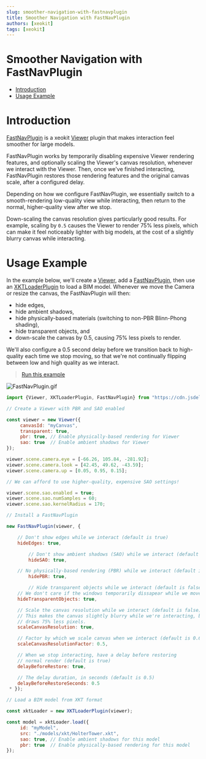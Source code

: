```yaml
---
slug: smoother-navigation-with-fastnavplugin
title: Smoother Navigation with FastNavPlugin
authors: [xeokit]
tags: [xeokit]
---
```


# Smoother Navigation with FastNavPlugin

- [Introduction](#introduction)
- [Usage Example](#usage-example)

# Introduction

[FastNavPlugin](https://xeokit.github.io/xeokit-sdk/docs/class/src/plugins/FastNavPlugin/FastNavPlugin.js~FastNavPlugin.html) is a xeokit [Viewer](https://xeokit.github.io/xeokit-sdk/docs/class/src/viewer/Viewer.js~Viewer.html) plugin that makes interaction feel smoother for large models.

FastNavPlugin works by temporarily disabling expensive Viewer rendering features, and optionally scaling the Viewer's canvas resolution, whenever we interact with the Viewer. Then, once we've finished interacting, FastNavPlugin restores those rendering features and the original canvas scale, after a configured delay.

Depending on how we configure FastNavPlugin, we essentially switch to a smooth-rendering low-quality view while interacting, then return to the normal, higher-quality view after we stop.

Down-scaling the canvas resolution gives particularly good results. For example, scaling by `0.5` causes the Viewer to render 75% less pixels, which can make it feel noticeably lighter with big models, at the cost of a slightly blurry canvas while interacting.

<!-- truncate -->

# Usage Example

In the example below, we'll create a [Viewer](https://xeokit.github.io/xeokit-sdk/docs/class/src/viewer/Viewer.js~Viewer.html), add a [FastNavPlugin](https://xeokit.github.io/xeokit-sdk/docs/class/src/plugins/FastNavPlugin/FastNavPlugin.js~FastNavPlugin.html), then use an [XKTLoaderPlugin](https://xeokit.github.io/xeokit-sdk/docs/class/src/plugins/XKTLoaderPlugin/XKTLoaderPlugin.js~XKTLoaderPlugin.html) to load a BIM model. Whenever we move the Camera or resize the canvas, the FastNavPlugin will then:

- hide edges,
- hide ambient shadows,
- hide physically-based materials (switching to non-PBR Blinn-Phong shading),
- hide transparent objects, and
- down-scale the canvas by 0.5, causing 75% less pixels to render.

We'll also configure a 0.5 second delay before we transition back to high-quality each time we stop moving, so that we're not continually flipping between low and high quality as we interact.


> [Run this example](https://xeokit.github.io/xeokit-sdk/examples/#performance_FastNavPlugin)

![FastNavPlugin.gif](./attachments/FastNavPlugin.gif)

```js
import {Viewer, XKTLoaderPlugin, FastNavPlugin} from "https://cdn.jsdelivr.net/npm/@xeokit/xeokit-sdk/dist/xeokit-sdk.es.min.js";

// Create a Viewer with PBR and SAO enabled

const viewer = new Viewer({
     canvasId: "myCanvas",
     transparent: true,
     pbr: true, // Enable physically-based rendering for Viewer
     sao: true  // Enable ambient shadows for Viewer
});

viewer.scene.camera.eye = [-66.26, 105.84, -281.92];
viewer.scene.camera.look = [42.45, 49.62, -43.59];
viewer.scene.camera.up = [0.05, 0.95, 0.15];

// We can afford to use higher-quality, expensive SAO settings!

viewer.scene.sao.enabled = true;
viewer.scene.sao.numSamples = 60;
viewer.scene.sao.kernelRadius = 170;

// Install a FastNavPlugin

new FastNavPlugin(viewer, {

    // Don't show edges while we interact (default is true)
    hideEdges: true,

		// Don't show ambient shadows (SAO) while we interact (default is true)
		hideSAO: true,

    // No physically-based rendering (PBR) while we interact (default is true)
		hidePBR: true,

		// Hide transparent objects while we interact (default is false)
    // We don't care if the windows temporarily dissapear while we move around.
    hideTransparentObjects: true,

    // Scale the canvas resolution while we interact (default is false).
    // This makes the canvas slightly blurry while we're interacting, but
    // draws 75% less pixels.
    scaleCanvasResolution: true,

    // Factor by which we scale canvas when we interact (default is 0.6)
    scaleCanvasResolutionFactor: 0.5,

    // When we stop interacting, have a delay before restoring
    // normal render (default is true)
    delayBeforeRestore: true,

    // The delay duration, in seconds (default is 0.5)
    delayBeforeRestoreSeconds: 0.5
 * });

// Load a BIM model from XKT format

const xktLoader = new XKTLoaderPlugin(viewer);

const model = xktLoader.load({
     id: "myModel",
     src: "./models/xkt/HolterTower.xkt",
     sao: true, // Enable ambient shadows for this model
     pbr: true  // Enable physically-based rendering for this model
});
```
